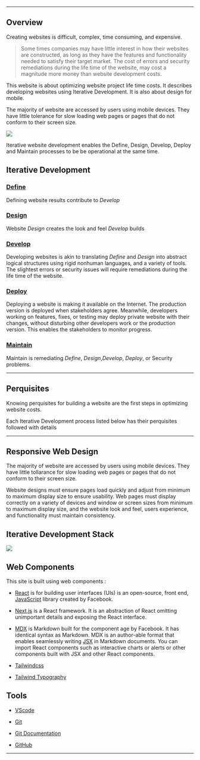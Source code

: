 
---

## Overview

Creating websites is difficult, complex, time consuming, and expensive.

> Some times companies may have little interest in how their websites are constructed, as long as they have the features and functionality needed to satisfy their target market. The cost of errors and security remediations during the life time of the website, may cost a magnitude more money than website development costs.

This website is about optimizing website project life time costs. It describes developing websites using Iterative Development. It is also about design for mobile.

The majority of website are accessed by users using mobile devices. They have little tolerance for slow loading web pages or pages that do not conform to their screen size.





<Image src="/IterativeDev.png" width={455} height={455} />

Iterative website development enables the Define, Design, Develop, Deploy and Maintain processes to be be operational at the same time.

## Iterative Development

### [Define](Iterative/Define/define)

Defining website results contribute to *Develop*


### [Design](Iterative/Design/design)

Website *Design* creates the look and feel *Develop* builds 


### [Develop](Iterative/Develop/develop)

Developing websites is akin to translating *Define* and *Design* into abstract logical structures using rigid nonhuman languages, and a variety of tools. The slightest errors or security issues will require remediations during the life time of the website.


### [Deploy](Iterative/Deploy/deploy)

Deploying a website is making it available on the Internet. The production version is deployed when stakeholders agree. Meanwhile, developers working on features, fixes, or testing may deploy private website with their changes, without disturbing other developers work or the production version. This enables the stakeholders to monitor progress.


### [Maintain](Iterative/Maintain/maintain)

Maintain is remediating *Define*, *Design*,*Develop*, *Deploy*, or Security problems.



---

## Perquisites

Knowing  perquisites for building a website are the first steps in optimizing website costs. 

Each Iterative Development process listed below has their perquisites  followed with details

---

## Responsive Web Design

The majority of website are accessed by users using mobile devices. They have little tollarance for slow loading web pages or pages that do not conform to their screen size.

Website designs must ensure pages load quickly and adjust from minimum to maximum display size to ensure usability. Web pages must display correctly on a variety of devices and window or screen sizes from minimum to maximum display size, and the website look and feel, users experience, and functionality must maintain consistency.


## Iterative Development Stack

<Image src="/IterativeDevelopment.png" width={500} height={800} />

## Web Components
 
This site is built using web components :

- [React](https://reactjs.org/) is for building user interfaces (UIs) is an open-source, front end, [JavaScript](https://developer.mozilla.org/en-US/docs/Web/JavaScript) library created by Facebook. 

- [Next.js](https://nextjs.org) is a React framework.  It is an abstraction of React omitting unimportant details and exposing the React interface.

- [MDX](https://mdxjs.com) is Markdown built for the component age by Facebook. It has identical syntax as Markdown. MDX is an author-able format that enables seamlessly writing [JSX](https://reactjs.org/docs/introducing-jsx.html) in Markdown documents. You can import React components such as interactive charts or alerts or other components built with JSX and other React components.


- [Tailwindcss](https://tailwindcss.com)

- [Tailwind Typography](https://github.com/tailwindlabs/tailwindcss-typography)


## Tools

- [VScode](https://code.visualstudio.com)

- [Git](https://git-scm.com)

- [Git Documentation](https://git-scm.com/doc)

- [GitHub](https://github.com)


---


